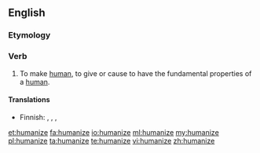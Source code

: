==English==

===Etymology===
{{suffix|human|ize}}

===Verb===
{{en-verb|humaniz|es}}

# To make [[human]], to give or cause to have the fundamental properties of a [[human]].

====Translations====
{{trans-top|to make human}}
* Finnish: {{qualifier|transitive}} {{t-|fi|inhimillistää}}, {{t-|fi|humaanistaa}}, {{qualifier|intransitive}} {{t-|fi|inhimillistyä}}, {{t-|fi|humaanistua}}
{{trans-mid}}
{{trans-bottom}}

[[et:humanize]]
[[fa:humanize]]
[[io:humanize]]
[[ml:humanize]]
[[my:humanize]]
[[pl:humanize]]
[[ta:humanize]]
[[te:humanize]]
[[vi:humanize]]
[[zh:humanize]]